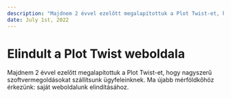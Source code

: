 ```yaml
---
description: "Majdnem 2 évvel ezelőtt megalapítottuk a Plot Twist-et, hogy nagyszerű szoftvermegoldásokat szállítsunk ügyfeleinknek. Ma újabb mérföldkőhöz érkezünk: saját weboldalunk elindításához."
date: July 1st, 2022
---
```



# Elindult a Plot Twist weboldala

<Authors date="July 1st, 2022">
  <Author name="Plot Twist" link="https://twitter.com/gcsecsey" />
</Authors>

Majdnem 2 évvel ezelőtt megalapítottuk a Plot Twist-et, hogy nagyszerű szoftvermegoldásokat szállítsunk ügyfeleinknek. Ma újabb mérföldkőhöz érkezünk: saját weboldalunk elindításához.
